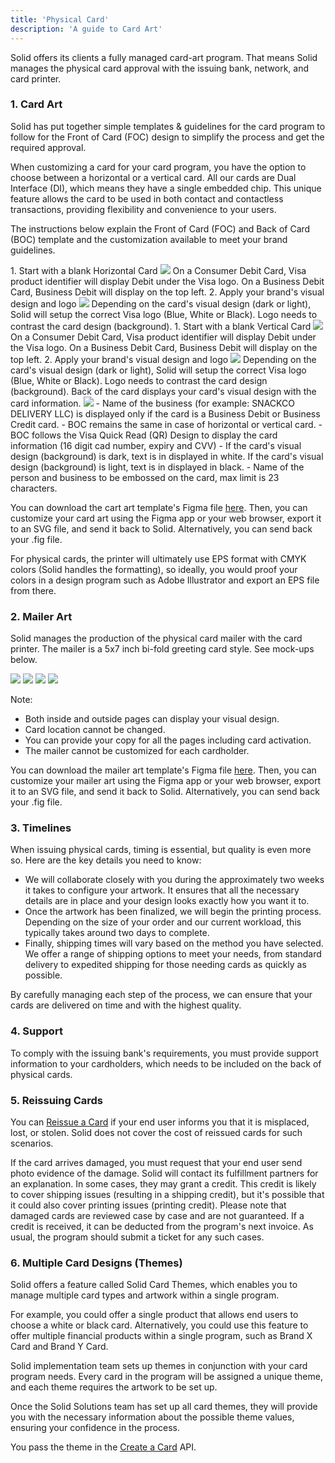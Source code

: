 ```yaml
---
title: 'Physical Card'
description: 'A guide to Card Art'
---
```

Solid offers its clients a fully managed card-art program. That means Solid manages the physical card approval with the issuing bank, network, and card printer.

### 1. Card Art ###

Solid has put together simple templates & guidelines for the card program to follow for the Front of Card (FOC) design to simplify the process and get the required approval.

When customizing a card for your card program, you have the option to choose between a horizontal or a vertical card. All our cards are Dual Interface (DI), which means they have a single embedded chip. This unique feature allows the card to be used in both contact and contactless transactions, providing flexibility and convenience to your users.

The instructions below explain the Front of Card (FOC) and Back of Card (BOC) template and the customization available to meet your brand guidelines.

<AccordionGroup>
  <Accordion title="Horizontal Front of Card (HFOC)">
1. Start with a blank Horizontal Card
<Frame caption="Blank Horizontal Card">
  <img src="https://cdn.prod.website-files.com/66633a8deaa98cd86b9f0eb3/66d10207e2295ef6ada9cf42_Horizontal-Card-Front-Blank.png" />
</Frame>
<Note>On a Consumer Debit Card, Visa product identifier will display Debit under the Visa logo.
On a Business Debit Card, Business Debit will display on the top left.</Note>
2. Apply your brand's visual design and logo
<Frame caption="Branded Horizontal Card">
  <img src="https://cdn.prod.website-files.com/66633a8deaa98cd86b9f0eb3/66d10207c68888336325778f_Horizontal-Card-Front-Branded.png" />
</Frame>
<Note>Depending on the card's visual design (dark or light), Solid will setup the correct Visa logo (Blue, White or Black). Logo needs to contrast the card design (background).</Note>
  </Accordion>

   <Accordion title="Vertical Front of Card (HFOC)">
1. Start with a blank Vertical Card
<Frame caption="Blank Vertical Card">
  <img src="https://cdn.prod.website-files.com/66633a8deaa98cd86b9f0eb3/66d10207c688883363257768_Vertical-Card-Front-Blank.png" />
</Frame>
<Note>On a Consumer Debit Card, Visa product identifier will display Debit under the Visa logo.
On a Business Debit Card, Business Debit will display on the top left.</Note>
2. Apply your brand's visual design and logo
<Frame caption="Branded Horizontal Card">
  <img src="https://cdn.prod.website-files.com/66633a8deaa98cd86b9f0eb3/66d10207e55e970307649439_Vertical-Card-Front-Branded.png" />
</Frame>
<Note>Depending on the card's visual design (dark or light), Solid will setup the correct Visa logo (Blue, White or Black). Logo needs to contrast the card design (background).</Note>
  </Accordion>

  <Accordion title="Back of Card (BOC)">
Back of the card displays your card's visual design with the card information. 
<Frame caption="Back of Card">
  <img src="https://cdn.prod.website-files.com/66633a8deaa98cd86b9f0eb3/66d1020728ba5335e1db8d31_Card-Back.png" />
</Frame>
- Name of the business (for example: SNACKCO DELIVERY LLC) is displayed only if the card is a Business Debit or Business Credit card.
- BOC remains the same in case of horizontal or vertical card. 
- BOC follows the Visa Quick Read (QR) Design to display the card information (16 digit cad number, expiry and CVV)
- If the card's visual design (background) is dark, text is in displayed in white. If the card's visual design (background) is light, text is in displayed in black.
- Name of the person and business to be embossed on the card, max limit is 23 characters.
</Accordion>
</AccordionGroup>

You can download the cart art template's Figma file [here](https://www.figma.com/file/cwxnEXJtFIalnq96UCefSj/Card-Art-Template?node-id=0%3A1). Then, you can customize your card art using the Figma app or your web browser, export it to an SVG file, and send it back to Solid. Alternatively, you can send back your .fig file.

For physical cards, the printer will ultimately use EPS format with CMYK colors (Solid handles the formatting), so ideally, you would proof your colors in a design program such as Adobe Illustrator and export an EPS file from there.

### 2. Mailer Art ###

Solid manages the production of the physical card mailer with the card printer. The mailer is a 5x7 inch bi-fold greeting card style. See mock-ups below.

<Frame caption="Mailer Front">
  <img src="https://cdn.prod.website-files.com/66633a8deaa98cd86b9f0eb3/66d0e56bdcc4a998c2b11485_Mailer-Front.png" />
</Frame>

<Frame caption="Mailer Inside">
  <img src="https://cdn.prod.website-files.com/66633a8deaa98cd86b9f0eb3/66d0e56b503bad98e24619db_Mailer-Inside.png" />
</Frame>

<Frame caption="Mailer Outside">
  <img src="https://cdn.prod.website-files.com/66633a8deaa98cd86b9f0eb3/66d0e56b8cd2257453b1bb64_Mailer-Outside.png" />
</Frame>

<Frame caption="Mailer Open">
  <img src="https://cdn.prod.website-files.com/66633a8deaa98cd86b9f0eb3/66d0e56b95fdea503e95c6fb_Mailer-Open.png" />
</Frame>

Note:
- Both inside and outside pages can display your visual design.
- Card location cannot be changed.
- You can provide your copy for all the pages including card activation.
- The mailer cannot be customized for each cardholder.

You can download the mailer art template's Figma file [here](https://www.figma.com/file/cwxnEXJtFIalnq96UCefSj/Card-Art-Template?node-id=2%3A436). Then, you can customize your mailer art using the Figma app or your web browser, export it to an SVG file, and send it back to Solid. Alternatively, you can send back your .fig file.

### 3. Timelines ###

When issuing physical cards, timing is essential, but quality is even more so. Here are the key details you need to know:
- We will collaborate closely with you during the approximately two weeks it takes to configure your artwork. It ensures that all the necessary details are in place and your design looks exactly how you want it to.
- Once the artwork has been finalized, we will begin the printing process. Depending on the size of your order and our current workload, this typically takes around two days to complete.
- Finally, shipping times will vary based on the method you have selected. We offer a range of shipping options to meet your needs, from standard delivery to expedited shipping for those needing cards as quickly as possible.

By carefully managing each step of the process, we can ensure that your cards are delivered on time and with the highest quality.

### 4. Support ###

To comply with the issuing bank's requirements, you must provide support information to your cardholders, which needs to be included on the back of physical cards.

### 5. Reissuing Cards ###

You can [Reissue a Card](/v2/api-reference/cards/reissue-a-card) if your end user informs you that it is misplaced, lost, or stolen. Solid does not cover the cost of reissued cards for such scenarios.  

If the card arrives damaged, you must request that your end user send photo evidence of the damage. Solid will contact its fulfillment partners for an explanation. In some cases, they may grant a credit. This credit is likely to cover shipping issues (resulting in a shipping credit), but it's possible that it could also cover printing issues (printing credit).
Please note that damaged cards are reviewed case by case and are not guaranteed. If a credit is received, it can be deducted from the program's next invoice. As usual, the program should submit a ticket for any such cases.

### 6. Multiple Card Designs (Themes) ###

Solid offers a feature called Solid Card Themes, which enables you to manage multiple card types and artwork within a single program.

For example, you could offer a single product that allows end users to choose a white or black card. Alternatively, you could use this feature to offer multiple financial products within a single program, such as Brand X Card and Brand Y Card.

Solid implementation team sets up themes in conjunction with your card program needs. Every card in the program will be assigned a unique theme, and each theme requires the artwork to be set up.

Once the Solid Solutions team has set up all card themes, they will provide you with the necessary information about the possible theme values, ensuring your confidence in the process.

You pass the theme in the [Create a Card](/v2/api-reference/cards/create-a-card) API.